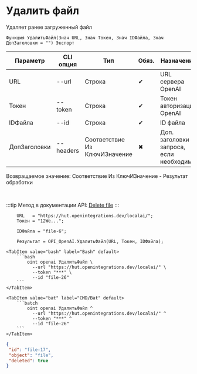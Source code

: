 ﻿---
sidebar_position: 5
description: Удалить файл и другие функции для работы с OpenAI в Открытом пакете интеграций - бесплатной open-source библиотеке интеграций для 1С:Предприятие 8, OneScript и CLI
keywords: [1C, 1С, 1С:Предприятие, 1С:Предприятие 8.3, API, Интеграция, Сервисы, Обмен, OneScript, CLI, OpenAI]
---


# Удалить файл
 Удаляет ранее загруженный файл



`Функция УдалитьФайл(Знач URL, Знач Токен, Знач IDФайла, Знач ДопЗаголовки = "") Экспорт`

  | Параметр | CLI опция | Тип | Обяз. | Назначение |
  |-|-|-|-|-|
  | URL | --url | Строка | &#x2714; | URL сервера OpenAI |
  | Токен | --token | Строка | &#x2714; | Токен авторизации OpenAI |
  | IDФайла | --id | Строка | &#x2714; | ID файла |
  | ДопЗаголовки | --headers | Соответствие Из КлючИЗначение | &#x2716; | Доп. заголовки запроса, если необходимо |

  
  Возвращаемое значение:   Соответствие Из КлючИЗначение - Результат обработки

<br/>

:::tip
Метод в документации API: [Delete file](https://platform.openai.com/docs/api-reference/files/delete)
:::
<br/>



```bsl title="Пример использования для 1С:Предприятие/OneScript"
    URL   = "https://hut.openintegrations.dev/localai/";
    Токен = "12We...";

    IDФайла = "file-6";

    Результат = OPI_OpenAI.УдалитьФайл(URL, Токен, IDФайла);
```
    

 <Tabs>
  
    <TabItem value="bash" label="Bash" default>
        ```bash
            oint openai УдалитьФайл \
              --url "https://hut.openintegrations.dev/localai/" \
              --token "***" \
              --id "file-26"
        ```
    </TabItem>
  
    <TabItem value="bat" label="CMD/Bat" default>
        ```batch
            oint openai УдалитьФайл ^
              --url "https://hut.openintegrations.dev/localai/" ^
              --token "***" ^
              --id "file-26"
        ```
    </TabItem>
</Tabs>


```json title="Результат"
{
 "id": "file-17",
 "object": "file",
 "deleted": true
}
```
